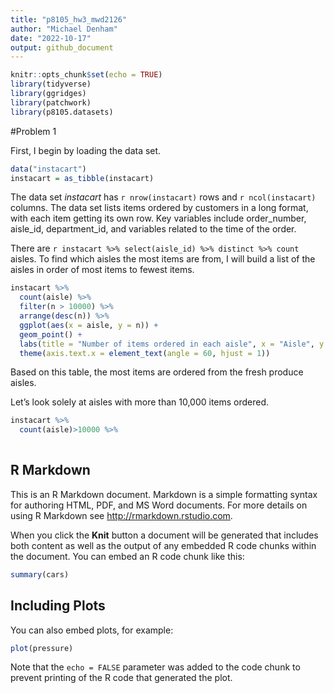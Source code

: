 ```yaml
---
title: "p8105_hw3_mwd2126"
author: "Michael Denham"
date: "2022-10-17"
output: github_document
---
```


```r
knitr::opts_chunk$set(echo = TRUE)
library(tidyverse)
library(ggridges)
library(patchwork)
library(p8105.datasets)

```

#Problem 1

First, I begin by loading the data set.

```r
data("instacart")
instacart = as_tibble(instacart)
```

The data set _instacart_ has `r nrow(instacart)` rows and `r ncol(instacart)` columns. The data set lists items ordered by customers in a long format, with each item getting its own row. Key variables include order_number, aisle_id, department_id, and variables related to the time of the order.

There are `r instacart %>% select(aisle_id) %>% distinct %>% count` aisles. To find which aisles the most items are from, I will build a list of the aisles in order of most items to fewest items.

```r
instacart %>% 
  count(aisle) %>%
  filter(n > 10000) %>% 
  arrange(desc(n)) %>% 
  ggplot(aes(x = aisle, y = n)) + 
  geom_point() +
  labs(title = "Number of items ordered in each aisle", x = "Aisle", y = "Number of items") +
  theme(axis.text.x = element_text(angle = 60, hjust = 1))
```

Based on this table, the most items are ordered from the fresh produce aisles. 

Let's look solely at aisles with more than 10,000 items ordered.

```r
instacart %>% 
  count(aisle)>10000 %>% 
  
```



## R Markdown

This is an R Markdown document. Markdown is a simple formatting syntax for authoring HTML, PDF, and MS Word documents. For more details on using R Markdown see <http://rmarkdown.rstudio.com>.

When you click the **Knit** button a document will be generated that includes both content as well as the output of any embedded R code chunks within the document. You can embed an R code chunk like this:

```r
summary(cars)
```

## Including Plots

You can also embed plots, for example:

```r
plot(pressure)
```

Note that the `echo = FALSE` parameter was added to the code chunk to prevent printing of the R code that generated the plot.
